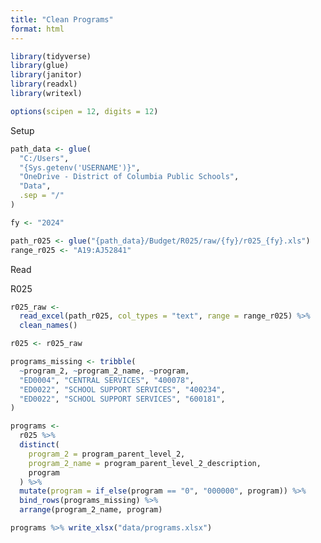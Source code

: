 ```yaml
---
title: "Clean Programs"
format: html
---
```


```r
library(tidyverse)
library(glue)
library(janitor)
library(readxl)
library(writexl)

options(scipen = 12, digits = 12)
```

Setup

```r
path_data <- glue(
  "C:/Users",
  "{Sys.getenv('USERNAME')}",
  "OneDrive - District of Columbia Public Schools",
  "Data",
  .sep = "/"
)

fy <- "2024"

path_r025 <- glue("{path_data}/Budget/R025/raw/{fy}/r025_{fy}.xls")
range_r025 <- "A19:AJ52841"
```

Read

R025

```r
r025_raw <-
  read_excel(path_r025, col_types = "text", range = range_r025) %>%
  clean_names()

r025 <- r025_raw
```

```r
programs_missing <- tribble(
  ~program_2, ~program_2_name, ~program,
  "ED0004", "CENTRAL SERVICES", "400078",
  "ED0022", "SCHOOL SUPPORT SERVICES", "400234",
  "ED0022", "SCHOOL SUPPORT SERVICES", "600181",
)
```

```r
programs <-
  r025 %>%
  distinct(
    program_2 = program_parent_level_2,
    program_2_name = program_parent_level_2_description,
    program
  ) %>%
  mutate(program = if_else(program == "0", "000000", program)) %>%
  bind_rows(programs_missing) %>%
  arrange(program_2_name, program)
```

```r
programs %>% write_xlsx("data/programs.xlsx")
```
